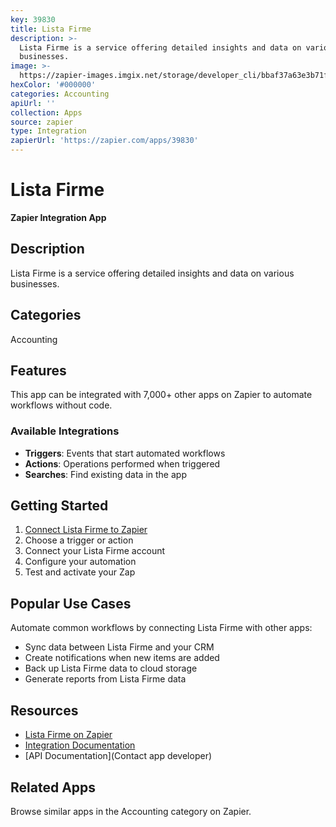 ```yaml
---
key: 39830
title: Lista Firme
description: >-
  Lista Firme is a service offering detailed insights and data on various
  businesses.
image: >-
  https://zapier-images.imgix.net/storage/developer_cli/bbaf37a63e3b71f739d6c4d4e4962165.png?auto=format%2Ccompress&ixlib=python-3.0.0&q=50
hexColor: '#000000'
categories: Accounting
apiUrl: ''
collection: Apps
source: zapier
type: Integration
zapierUrl: 'https://zapier.com/apps/39830'
---
```

# Lista Firme

**Zapier Integration App**

## Description

Lista Firme is a service offering detailed insights and data on various businesses.

## Categories

Accounting

## Features

This app can be integrated with 7,000+ other apps on Zapier to automate workflows without code.

### Available Integrations

- **Triggers**: Events that start automated workflows
- **Actions**: Operations performed when triggered
- **Searches**: Find existing data in the app

## Getting Started

1. [Connect Lista Firme to Zapier](https://zapier.com/apps/39830)
2. Choose a trigger or action
3. Connect your Lista Firme account
4. Configure your automation
5. Test and activate your Zap

## Popular Use Cases

Automate common workflows by connecting Lista Firme with other apps:

- Sync data between Lista Firme and your CRM
- Create notifications when new items are added
- Back up Lista Firme data to cloud storage
- Generate reports from Lista Firme data

## Resources

- [Lista Firme on Zapier](https://zapier.com/apps/39830)
- [Integration Documentation](https://zapier.com/apps/39830/integrations)
- [API Documentation](Contact app developer)

## Related Apps

Browse similar apps in the Accounting category on Zapier.
